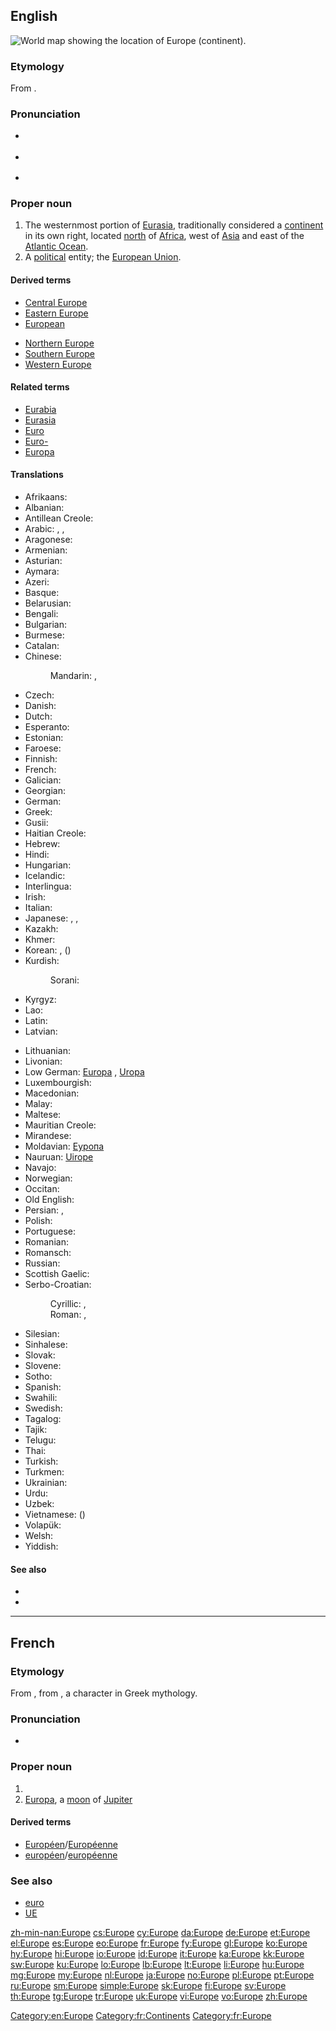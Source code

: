 {{also|europe|europé}}
==English==
[[Image:LocationEurope.png|thumb|World map showing the location of Europe (continent).]]
{{wikipedia}}

===Etymology===
From {{etyl|grc}} {{term|Εὐρώπη|tr=Eurōpē|lang=grc}}.

===Pronunciation===
* {{a|UK}} {{IPA|/ˈjʊəɹəp/}}
* {{a|US}} {{IPA|/ˈjʊɹəp/}}
* {{audio|en-us-Europe.ogg|Audio (US)}}

===Proper noun===
{{en-proper noun}}

# The westernmost portion of [[Eurasia]], traditionally considered a [[continent]] in its own right, located [[north]] of [[Africa]], west of [[Asia]] and east of the [[Atlantic Ocean]].
# A [[political]] entity; the [[European Union]].

====Derived terms====
{{top2}}
* [[Central Europe]]
* [[Eastern Europe]]
* [[European]]
{{mid2}}
* [[Northern Europe]]
* [[Southern Europe]]
* [[Western Europe]]
{{bottom}}

====Related terms====
* [[Eurabia]]
* [[Eurasia]]
* [[Euro]]
* [[Euro-]]
* [[Europa]]

====Translations====
{{trans-see|European Union|European Union}}

{{trans-top|continent}}
* Afrikaans: {{t-|af|Europa}}
* Albanian: {{t+|sq|Evropa}}
* Antillean Creole: {{tø|gcf|Éwop}}
* Arabic: {{t-|ar|أوروبا|f|tr=’urúbba|sc=Arab}}, {{t-|ar|أوربا|f|tr=’urúbba|sc=Arab}}, {{t-|ar|أوروبة|f|tr=’urúbba|sc=Arab}}
* Aragonese: {{t|an|Europa|f}}
* Armenian: {{t+|hy|Եվրոպա|tr=Evropa}}
* Asturian: {{t+|ast|Europa|f}}
* Aymara: {{t-|ay|Iwrupa}}
* Azeri: {{t+|az|Avropa}}
* Basque: {{t+|eu|Europa}}
* Belarusian: {{t-|be|Еўропа|f|tr=Jeŭrópa|sc=Cyrl}}
* Bengali: {{t+|bn|ইউরোপ|tr=iurop|sc=Beng}}
* Bulgarian: {{t+|bg|Европа|f|tr=Evrópa}}
* Burmese: {{t-|my|ဥရောပ|tr=u.raw:pa.|sc=Mymr}}
* Catalan: {{t+|ca|Europa|f}}
* Chinese:
*: Mandarin: {{t|cmn|歐洲|sc=Hani}}, {{t|cmn|欧洲|tr=Ōuzhōu|sc=Hani}}
* Czech: {{t+|cs|Evropa|f}}
* Danish: {{t+|da|Europa}}
* Dutch: {{t+|nl|Europa|n}}
* Esperanto: {{t+|eo|Eŭropo}}
* Estonian: {{t+|et|Euroopa}}
* Faroese: {{t-|fo|Evropa|n}}
* Finnish: {{t+|fi|Eurooppa}}
* French: {{t+|fr|Europe|f}}
* Galician: {{t+|gl|Europa|f}}
* Georgian: {{t-|ka|ევროპა|tr=evropa|sc=Geor}}
* German: {{t+|de|Europa|n}}
* Greek: {{t+|el|Ευρώπη|f|tr=Evrópi}}
* Gusii: {{tø|guz|Ng’umbu}}
* Haitian Creole: {{tø|ht|Ewòp}}
* Hebrew: {{t+|he|אירופה|f|tr=Eiropa}}
* Hindi: {{t+|hi|यूरोप|tr=yūrop}}
* Hungarian: {{t+|hu|Európa}}
* Icelandic: {{t+|is|Evrópa|f}}
* Interlingua: {{t+|ia|Europa}}
* Irish: {{t-|ga|Eoraip|f}}
* Italian: {{t+|it|Europa}}
* Japanese: {{t+|ja|ヨーロッパ|tr=Yōroppa}}, {{t-|ja|欧羅巴|tr=Yōroppa}} {{qualifier|ateji}}, {{t+|ja|欧州|tr=Ōshū}}
* Kazakh: {{t|kk|Еуропа|tr=Europa|sc=Cyrl}}
* Khmer: {{t+|km|អឺរ៉ុប|tr=əɨrop|sc=Khmr}}
* Korean: {{t+|ko|유럽|tr=Yureop|sc=Hang}}, {{t+|ko|구주|tr=Guju|sc=Kore}} ({{t+|ko|歐洲|sc=Kore}})
* Kurdish:
*: Sorani: {{t|ku|ئه‌وروپا}}
* Kyrgyz: {{t-|ky|Европа|tr=Evropa|sc=Cyrl}}
* Lao: {{t-|lo|ເອີລົບ|tr=œlôp|sc=Laoo}}
* Latin: {{t+|la|Europa|f}}
* Latvian: {{t-|lv|Eiropa|f}}
{{trans-mid}}
* Lithuanian: {{t+|lt|Europa|f}}
* Livonian: {{tø|liv|Eirōp}}
* Low German: [[Europa]]<!--(ööropa/oiropa)-->, [[Uropa]]<!--(üropa)-->
* Luxembourgish: {{t+|lb|Europa|f}}
* Macedonian: {{t-|mk|Европа|f|tr=Évropa|sc=Cyrl}}
* Malay: {{t-|ms|Eropah}}
* Maltese: {{t-|mt|Ewropa|f}}
* Mauritian Creole: {{tø|mfe|Lerop}}
* Mirandese: {{tø|mwl|Ouropa|f}}
* Moldavian: [[Еуропа]] {{f}}
* Nauruan: [[Uirope]]
* Navajo: {{tø|nv|Béésh Bichʼahníí bikéyah}}
* Norwegian: {{t+|no|Europa}}
* Occitan: {{t+|oc|Euròpa|f}}
* Old English: {{t-|ang|Europa|m}}
* Persian: {{t+|fa|اروپا|tr=Orupâ|sc=fa-Arab}}, {{t-|fa|اورپا|tr=Orupâ|sc=fa-Arab}}
* Polish: {{t+|pl|Europa|f}}
* Portuguese: {{t+|pt|Europa|f}}
* Romanian: {{t+|ro|Europa|f}}
* Romansch: {{t-|rm|Europa|f}}
* Russian: {{t+|ru|Европа|f|tr=Jevrópa}}
* Scottish Gaelic: {{t-|gd|Roinn-Eòrpa|f|alt=an Roinn-Eòrpa}}
* Serbo-Croatian:
*: Cyrillic: {{t-|sh|Европа|f|sc=Cyrl}}, {{t-|sh|Еуропа|f|sc=Cyrl}} {{qualifier|Croatia}}
*: Roman: {{t-|sh|Evropa|f}}, {{t-|sh|Europa|f}} {{qualifier|Croatia}}
* Silesian: {{tø|szl|Ojropa}}
* Sinhalese: {{t-|si|යුරෝපය|tr=yurōpaya|sc=Sinh}}
* Slovak: {{t-|sk|Európa|f}}
* Slovene: {{t+|sl|Evropa|f}}
* Sotho: {{t-|st|Yuropo}}
* Spanish: {{t+|es|Europa|f}}
* Swahili: {{t+|sw|Bara Uropa}}
* Swedish: {{t+|sv|Europa}}
* Tagalog: {{t+|tl|Europa}}
* Tajik: {{t-|tg|Аврупо|tr=Avrupo|sc=Cyrl}}
* Telugu: {{t+|te|ఐరోపా}}
* Thai: {{t-|th|ยุโรป|tr=yúrôop}}
* Turkish: {{t+|tr|Avrupa}}
* Turkmen: {{t-|tk|Ýewropa}}
* Ukrainian: {{t+|uk|Європа|f|tr=Jevrópa|sc=Cyrl}}
* Urdu: {{t-|ur|یورپ|tr=yūrop|sc=ur-Arab}}
* Uzbek: {{t-|uz|Yevropa}}
* Vietnamese: {{t+|vi|Châu Âu}} ({{t-|vi|洲歐}})
* Volapük: {{t+|vo|Yurop}}
* Welsh: {{t+|cy|Ewrop|f}}
* Yiddish: {{t-|yi|אייראָפּע|f|tr=Eyrope|sc=Hebr}}
{{trans-bottom}}

====See also====
* {{list|en|continents}}
* {{list|en|countries of Europe}}

[[Category:en:Europe]]

----

==French==

===Etymology===
From {{etyl|la|fr}} {{term|Europa|Eurōpa|lang=la}}, from {{etyl|grc|fr}} {{term|Εὐρώπα|tr=Europa|lang=grc|sc=polytonic}}, a character in Greek mythology.

===Pronunciation===
* {{audio-IPA|Fr-Europe.ogg|/ø.ʁɔp/|lang=fr}}

===Proper noun===
{{fr-proper noun|f}}

# {{l|en|Europe}}
# [[Europa]], a [[moon]] of [[Jupiter]]

====Derived terms====
* [[Européen]]/[[Européenne]]
* [[européen]]/[[européenne]]

===See also===
* [[euro]]
* [[UE]]

[[Category:fr:Continents]]
[[Category:fr:Europe]]

[[zh-min-nan:Europe]]
[[cs:Europe]]
[[cy:Europe]]
[[da:Europe]]
[[de:Europe]]
[[et:Europe]]
[[el:Europe]]
[[es:Europe]]
[[eo:Europe]]
[[fr:Europe]]
[[fy:Europe]]
[[gl:Europe]]
[[ko:Europe]]
[[hy:Europe]]
[[hi:Europe]]
[[io:Europe]]
[[id:Europe]]
[[it:Europe]]
[[ka:Europe]]
[[kk:Europe]]
[[sw:Europe]]
[[ku:Europe]]
[[lo:Europe]]
[[lb:Europe]]
[[lt:Europe]]
[[li:Europe]]
[[hu:Europe]]
[[mg:Europe]]
[[my:Europe]]
[[nl:Europe]]
[[ja:Europe]]
[[no:Europe]]
[[pl:Europe]]
[[pt:Europe]]
[[ru:Europe]]
[[sm:Europe]]
[[simple:Europe]]
[[sk:Europe]]
[[fi:Europe]]
[[sv:Europe]]
[[th:Europe]]
[[tg:Europe]]
[[tr:Europe]]
[[uk:Europe]]
[[vi:Europe]]
[[vo:Europe]]
[[zh:Europe]]